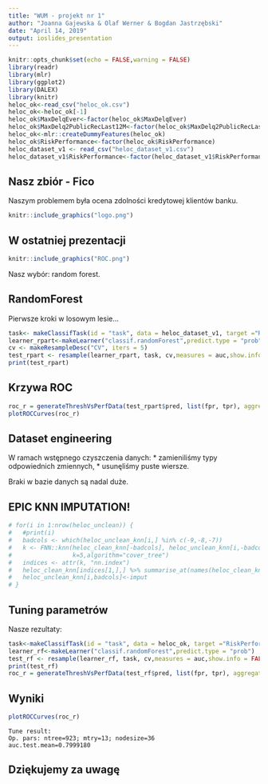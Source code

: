 ```yaml
---
title: "WUM - projekt nr 1"
author: "Joanna Gajewska & Olaf Werner & Bogdan Jastrzębski"
date: "April 14, 2019"
output: ioslides_presentation
---
```


```r
knitr::opts_chunk$set(echo = FALSE,warning = FALSE)
library(readr)
library(mlr)
library(ggplot2)
library(DALEX)
library(knitr)
heloc_ok<-read_csv("heloc_ok.csv")
heloc_ok<-heloc_ok[-1]
heloc_ok$MaxDelqEver<-factor(heloc_ok$MaxDelqEver)
heloc_ok$MaxDelq2PublicRecLast12M<-factor(heloc_ok$MaxDelq2PublicRecLast12M)
heloc_ok<-mlr::createDummyFeatures(heloc_ok)
heloc_ok$RiskPerformance<-factor(heloc_ok$RiskPerformance)
heloc_dataset_v1 <- read_csv("heloc_dataset_v1.csv")
heloc_dataset_v1$RiskPerformance<-factor(heloc_dataset_v1$RiskPerformance)
```
## Nasz zbiór - Fico
Naszym problemem była ocena zdolności kredytowej klientów banku. 

```r
knitr::include_graphics("logo.png")
```

## W ostatniej prezentacji

```r
knitr::include_graphics("ROC.png")
```
Nasz wybór: random forest.

## RandomForest

Pierwsze kroki w losowym lesie...

```r
task<- makeClassifTask(id = "task", data = heloc_dataset_v1, target ="RiskPerformance")
learner_rpart<-makeLearner("classif.randomForest",predict.type = "prob")
cv <- makeResampleDesc("CV", iters = 5)
test_rpart <- resample(learner_rpart, task, cv,measures = auc,show.info = FALSE)
print(test_rpart)
```

## Krzywa ROC
```r
roc_r = generateThreshVsPerfData(test_rpart$pred, list(fpr, tpr), aggregate = TRUE)
plotROCCurves(roc_r)
```

## Dataset engineering

W ramach wstępnego czyszczenia danych:
* zamieniliśmy typy odpowiednich zmiennych,
* usunęliśmy puste wiersze.

Braki w bazie danych są nadal duże. 

## EPIC KNN IMPUTATION!

```r
# for(i in 1:nrow(heloc_unclean)) {
#   #print(i)
#   badcols <- which(heloc_unclean_knn[i,] %in% c(-9,-8,-7))
#   k <- FNN::knn(heloc_clean_knn[-badcols], heloc_unclean_knn[i,-badcols], cl=heloc_clean[[1]],
#                 k=5,algorithm="cover_tree")
#   indices <- attr(k, "nn.index")
#   heloc_clean_knn[indices[1,],] %>% summarise_at(names(heloc_clean_knn)[badcols],mean)->imput
#   heloc_unclean_knn[i,badcols]<-imput
# }
```

## Tuning parametrów
Nasze rezultaty:
 
```r
task<-makeClassifTask(id = "task", data = heloc_ok, target ="RiskPerformance")
learner_rf<-makeLearner("classif.randomForest",predict.type = "prob")
test_rf <- resample(learner_rf, task, cv,measures = auc,show.info = FALSE)
print(test_rf)
roc_r = generateThreshVsPerfData(test_rf$pred, list(fpr, tpr), aggregate = TRUE)
```
 
## Wyniki

```r
plotROCCurves(roc_r)
```

```
Tune result:
Op. pars: ntree=923; mtry=13; nodesize=36
auc.test.mean=0.7999180
```
## Dziękujemy za uwagę

